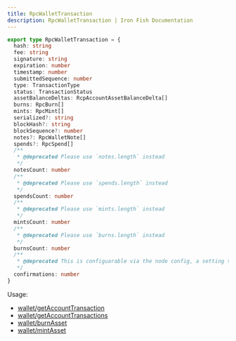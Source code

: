 ```yaml
---
title: RpcWalletTransaction
description: RpcWalletTransaction | Iron Fish Documentation
---
```

```typescript
export type RpcWalletTransaction = {
  hash: string
  fee: string
  signature: string
  expiration: number
  timestamp: number
  submittedSequence: number
  type: TransactionType
  status: TransactionStatus
  assetBalanceDeltas: RcpAccountAssetBalanceDelta[]
  burns: RpcBurn[]
  mints: RpcMint[]
  serialized?: string
  blockHash?: string
  blockSequence?: number
  notes?: RpcWalletNote[]
  spends?: RpcSpend[]
  /**
   * @deprecated Please use `notes.length` instead
   */
  notesCount: number
  /**
   * @deprecated Please use `spends.length` instead
   */
  spendsCount: number
  /**
   * @deprecated Please use `mints.length` instead
   */
  mintsCount: number
  /**
   * @deprecated Please use `burns.length` instead
   */
  burnsCount: number
  /**
   * @deprecated This is configuarable via the node config, a setting that the user can pass, so doesn't need to be returned
   */
  confirmations: number
}
```

Usage: 
- [wallet/getAccountTransaction](/developers/documentation/rpc/wallet/get_account_transaction)
- [wallet/getAccountTransactions](/developers/documentation/rpc/wallet/get_account_transactions)
- [wallet/burnAsset](/developers/documentation/rpc/wallet/burn_asset)
- [wallet/mintAsset](/developers/documentation/rpc/wallet/mint_asset)